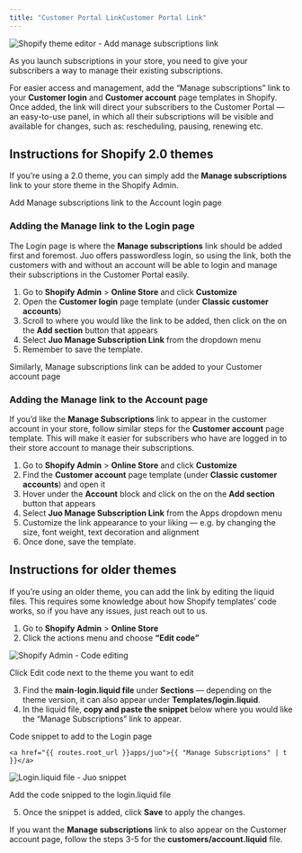 ```yaml
---
title: "Customer Portal LinkCustomer Portal Link"
---
```


![Shopify theme editor - Add manage subscriptions link](https://cdn.juo.io/content-uploads/add_manage_subscriptions_link_1_d61eb1c008.png)

As you launch subscriptions in your store, you need to give your subscribers a way to manage their existing subscriptions.

For easier access and management, add the “Manage subscriptions” link to your **Customer login** and **Customer account** page templates in Shopify. Once added, the link will direct your subscribers to the Customer Portal — an easy-to-use panel, in which all their subscriptions will be visible and available for changes, such as: rescheduling, pausing, renewing etc.

## Instructions for Shopify 2.0 themes

If you’re using a 2.0 theme, you can simply add the **Manage subscriptions** link to your store theme in the Shopify Admin.

Add Manage subscriptions link to the Account login page

### Adding the Manage link to the Login page

The Login page is where the **Manage subscriptions** link should be added first and foremost. Juo offers passwordless login, so using the link, both the customers with and without an account will be able to login and manage their subscriptions in the Customer Portal easily.

1. Go to **Shopify Admin** > **Online Store** and click **Customize**
2. Open the **Customer login** page template (under **Classic customer accounts**)
3. Scroll to where you would like the link to be added, then click on the on the **Add section** button that appears
4. Select **Juo Manage Subscription Link** from the dropdown menu
5. Remember to save the template.

Similarly, Manage subscriptions link can be added to your Customer account page

### Adding the Manage link to the Account page

If you’d like the **Manage Subscriptions** link to appear in the customer account in your store, follow similar steps for the **Customer account** page template. This will make it easier for subscribers who have are logged in to their store account to manage their subscriptions.

1. Go to **Shopify Admin** > **Online Store** and click **Customize**
2. Find the **Customer account** page template (under **Classic customer accounts**) and open it
3. Hover under the **Account** block and click on the on the **Add section** button that appears
4. Select **Juo Manage Subscription Link** from the Apps dropdown menu
5. Customize the link appearance to your liking — e.g. by changing the size, font weight, text decoration and alignment
6. Once done, save the template.

## Instructions for older themes

If you’re using an older theme, you can add the link by editing the liquid files. This requires some knowledge about how Shopify templates’ code works, so if you have any issues, just reach out to us.

1. Go to **Shopify Admin** > **Online Store**
2. Click the actions menu and choose **“Edit code”**

![Shopify Admin - Code editing](https://cdn.juo.io/content-uploads/add_manage_link_customize_theme_e661618467.png)

Click Edit code next to the theme you want to edit

3. Find the **main**-**login.liquid file** under **Sections** — depending on the theme version, it can also appear under **Templates/login.liquid**.
4. In the liquid file, **copy and paste the snippet** below where you would like the “Manage Subscriptions” link to appear.

Code snippet to add to the Login page

```
<a href="{{ routes.root_url }}apps/juo">{{ "Manage Subscriptions" | t }}</a>
```

![Login.liquid file - Juo snippet](https://cdn.juo.io/content-uploads/add_manage_link_edit_code_b037fb95e1.png)

Add the code snipped to the login.liquid file

5. Once the snippet is added, click **Save** to apply the changes.

If you want the **Manage subscriptions** link to also appear on the Customer account page, follow the steps 3-5 for the **customers/account.liquid** file.
